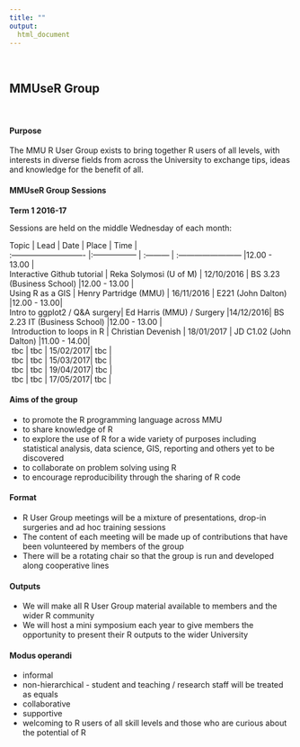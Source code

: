 ```yaml
---
title: ""
output: 
  html_document
---
```


<br>

## MMUseR Group

<br>

#### Purpose

The MMU R User Group exists to bring together R users of all levels, with interests in diverse fields from across the University to exchange tips, ideas and knowledge for the benefit of all.

#### MMUseR Group Sessions 

**Term 1 2016-17**

Sessions are held on the middle Wednesday of each month:


| Topic                         | Lead                    | Date       | Place                     | Time |
| :---------------------------- |:-----------------       | :--------- | :------------------------ |12.00 - 13.00 |
| Interactive Github tutorial   | Reka Solymosi (U of M)  | 12/10/2016 | BS 3.23 (Business School) |12.00 - 13.00 |
| Using R as a GIS              | Henry Partridge (MMU)   | 16/11/2016 |   E221 (John Dalton)      |12.00 - 13.00|
| Intro to ggplot2 / Q&A surgery| Ed Harris (MMU) / Surgery  |14/12/2016| BS 2.23 IT  (Business School) |12.00 - 13.00 |
|  Introduction to loops in R   | Christian Devenish      | 18/01/2017 | JD C1.02 (John Dalton)    |11.00 - 14.00|        
|  tbc | tbc  | 15/02/2017| tbc |
|  tbc | tbc  | 15/03/2017| tbc |
|  tbc | tbc  | 19/04/2017| tbc |
|  tbc | tbc  | 17/05/2017| tbc |

#### Aims of the group

* to promote the R programming language across MMU
* to share knowledge of R
* to explore the use of R for a wide variety of purposes including statistical analysis, data science, GIS, reporting and others yet to be discovered
* to collaborate on problem solving using R
* to encourage reproducibility through the sharing of R code

#### Format

* R User Group meetings will be a mixture of presentations, drop-in surgeries and ad hoc training sessions
* The content of each meeting will be made up of contributions that have been volunteered by members of the group
* There will be a rotating chair so that the group is run and developed along cooperative lines

#### Outputs

* We will make all R User Group material available to members and the wider R community
* We will host a mini symposium each year to give members the opportunity to present their R outputs to the wider University

#### Modus operandi

* informal
* non-hierarchical - student and teaching / research staff will be treated as equals
* collaborative
* supportive
* welcoming to R users of all skill levels and those who are curious about the potential of R


